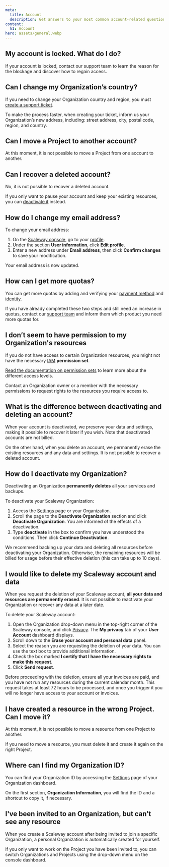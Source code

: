 ```yaml
---
meta:
  title: Account
  description: Get answers to your most common account-related questions.
content:
  h1: Account
hero: assets/general.webp
---
```


<Concept>

## My account is locked. What do I do?

If your account is locked, contact our support team to learn the reason for the blockage and discover how to regain access.

</Concept>

<Concept>

## Can I change my Organization’s country?

If you need to change your Organization country and region, you must [create a support ticket](https://console.scaleway.com/support/tickets/create).

To make the process faster, when creating your ticket, inform us your Organization’s new address, including: street address, city, postal code, region, and country.

</Concept>

<Concept>

## Can I move a Project to another account?

At this moment, it is not possible to move a Project from one account to another.

</Concept>

<Concept>

## Can I recover a deleted account?

No, it is not possible to recover a deleted account.

If you only want to pause your account and keep your existing resources, you can [deactivate it](/console/account/how-to/close-account/#how-to-deactivate-your-organization) instead.

</Concept>

<Concept>

## How do I change my email address?

To change your email address:

1. On the [Scaleway console](https://console.scaleway.com), go to your [profile](https://console.scaleway.com/account/profile).
2. Under the section **User information**, click **Edit profile**.
3. Enter a new address under **Email address**, then click **Confirm changes** to save your modification.

Your email address is now updated.

</Concept>

<Concept>

## How can I get more quotas?

You can get more quotas by adding and verifying your [payment method](/console/my-account/how-to/manage-billing-information/) and [identity](/console/my-account/how-to/verify-identity/).

If you have already completed these two steps and still need an increase in quotas, contact our [support team](https://console.scaleway.com/support/tickets/create) and inform them which product you need more quotas for.

</Concept>

<Concept>

## I don’t seem to have permission to my Organization's resources

If you do not have access to certain Organization resources, you might not have the necessary [IAM](/identity-and-access-management/iam/concepts/#iam) **permission set**.

[Read the documentation on permission sets](/identity-and-access-management/iam/reference-content/permission-sets/)​ to learn more about the different access levels.

Contact an Organization owner or a member with the necessary permissions to request rights to the resources you require access to.

</Concept>

<Concept>

## What is the difference between deactivating and deleting an account?

When your account is deactivated, we preserve your data and settings, making it possible to recover it later if you wish. Note that deactivated accounts are not billed.

On the other hand, when you delete an account, we permanently erase the existing resources and any data and settings. It is not possible to recover a deleted account.
 
</Concept>

<Concept>

## How do I deactivate my Organization?

Deactivating an Organization **permanently deletes** all your services and backups.

To deactivate your Scaleway Organization:

1. Access the [Settings](https://console.scaleway.com/organization/settings) page or your Organization.
2. Scroll the page to the **Deactivate Organization** section and click **Deactivate Organization**. You are informed of the effects of a deactivation.
3. Type **deactivate** in the box to confirm you have understood the conditions. Then click **Continue Deactivation**.

<Message type="important">
  We recommend backing up your data and deleting all resources before deactivating your Organization. Otherwise, the remaining resources will be billed for usage before their effective deletion (this can take up to 10 days).
</Message>

</Concept>

<Concept>

## I would like to delete my Scaleway account and data

When you request the deletion of your Scaleway account, **all your data and resources are permanently erased**. It is not possible to reactivate your Organization or recover any data at a later date.

To delete your Scaleway account:

1. Open the Organization drop-down menu in the top-right corner of the Scaleway console, and click [Privacy](https://console.scaleway.com/account/privacy). The **My privacy** tab of your **User Account** dashboard displays.
2. Scroll down to the **Erase your account and personal data** panel.
3. Select the reason you are requesting the deletion of your data. You can use the text box to provide additional information.
4. Check the box marked **I certify that I have the necessary rights to make this request**.
5. Click **Send request**.

<Message type="important">
  Before proceeding with the deletion, ensure all your invoices are paid, and you have not run any resources during the current calendar month. This request takes at least 72 hours to be processed, and once you trigger it you will no longer have access to your account or invoices.
</Message>

</Concept>

<Concept>

## I have created a resource in the wrong Project. Can I move it?

At this moment, it is not possible to move a resource from one Project to another.

If you need to move a resource, you must delete it and create it again on the right Project.

</Concept>

<Concept>

## Where can I find my Organization ID?

You can find your Organization ID by accessing the [Settings](https://console.scaleway.com/organization/settings) page of your Organization dashboard.

On the first section, **Organization Information**, you will find the ID and a shortcut to copy it, if necessary.

</Concept>

<Concept>

## I've been invited to an Organization, but can’t see any resource

When you create a Scaleway account after being invited to join a specific Organization, a personal Organization is automatically created for yourself.

If you only want to work on the Project you have been invited to, you can switch Organizations and Projects using the drop-down menu on the console dashboard.

<Lightbox src="scaleway-switch-organization.webp" alt="" />

</Concept>